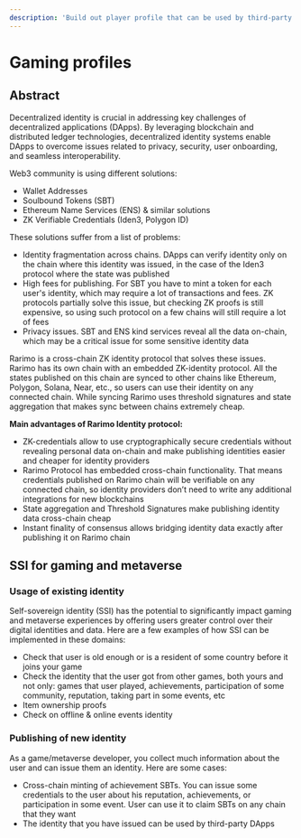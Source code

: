 ```yaml
---
description: 'Build out player profile that can be used by third-party DApps'
---
```


# Gaming profiles

## Abstract

Decentralized identity is crucial in addressing key challenges of decentralized applications (DApps). By leveraging blockchain and distributed ledger technologies, decentralized identity systems enable DApps to overcome issues related to privacy, security, user onboarding, and seamless interoperability.

Web3 community is using different solutions:

- Wallet Addresses
- Soulbound Tokens (SBT)
- Ethereum Name Services (ENS) & similar solutions
- ZK Verifiable Credentials (Iden3, Polygon ID)

These solutions suffer from a list of problems:

- Identity fragmentation across chains. DApps can verify identity only on the chain where this identity was issued, in the case of the Iden3 protocol where the state was published
- High fees for publishing. For SBT you have to mint a token for each user's identity, which may require a lot of transactions and fees. ZK protocols partially solve this issue, but checking ZK proofs is still expensive, so using such protocol on a few chains will still require a lot of fees
- Privacy issues. SBT and ENS kind services reveal all the data on-chain, which may be a critical issue for some sensitive identity data

Rarimo is a cross-chain ZK identity protocol that solves these issues. Rarimo has its own chain with an embedded ZK-identity protocol. All the states published on this chain are synced to other chains like Ethereum, Polygon, Solana, Near, etc., so users can use their identity on any connected chain. While syncing Rarimo uses threshold signatures and state aggregation that makes sync between chains extremely cheap.

**Main advantages of Rarimo Identity protocol:**

- ZK-credentials allow to use cryptographically secure credentials without revealing personal data on-chain and make publishing identities easier and cheaper for identity providers
- Rarimo Protocol has embedded cross-chain functionality. That means credentials published on Rarimo chain will be verifiable on any connected chain, so identity providers don’t need to write any additional integrations for new blockchains
- State aggregation and Threshold Signatures make publishing identity data cross-chain cheap
- Instant finality of consensus allows bridging identity data exactly after publishing it on Rarimo chain

## SSI for gaming and metaverse

### Usage of existing identity

Self-sovereign identity (SSI) has the potential to significantly impact gaming and metaverse experiences by offering users greater control over their digital identities and data. Here are a few examples of how SSI can be implemented in these domains:

- Check that user is old enough or is a resident of some country before it joins your game
- Check the identity that the user got from other games, both yours and not only: games that user played, achievements, participation of some community, reputation, taking part in some events, etc
- Item ownership proofs
- Check on offline & online events identity

### Publishing of new identity

As a game/metaverse developer, you collect much information about the user and can issue them an identity. Here are some cases:

- Cross-chain minting of achievement SBTs. You can issue some credentials to the user about his reputation, achievements, or participation in some event. User can use it to claim SBTs on any chain that they want
- The identity that you have issued can be used by third-party DApps
